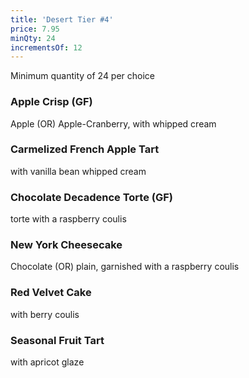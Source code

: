 ```yaml
---
title: 'Desert Tier #4'
price: 7.95
minQty: 24
incrementsOf: 12
---
```


Minimum quantity of 24 per choice

### Apple Crisp (GF)

Apple (OR) Apple-Cranberry, with whipped cream

### Carmelized French Apple Tart

with vanilla bean whipped cream

### Chocolate Decadence Torte (GF)

torte with a raspberry coulis

### New York Cheesecake

Chocolate (OR) plain, garnished with a raspberry coulis

### Red Velvet Cake

with berry coulis

### Seasonal Fruit Tart

with apricot glaze
